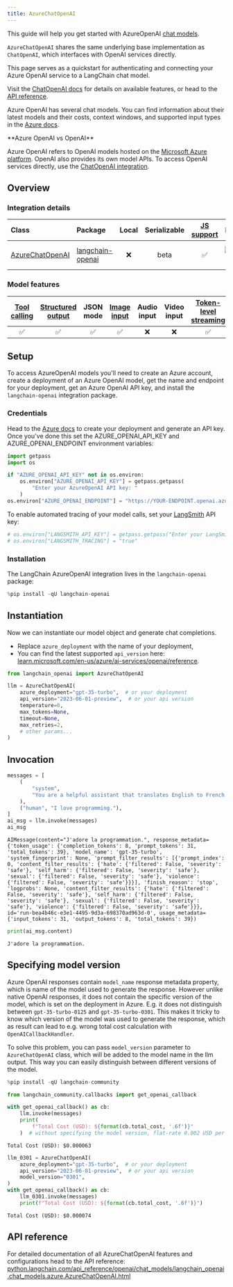 ```yaml
---
title: AzureChatOpenAI
---
```


This guide will help you get started with AzureOpenAI [chat models](/oss/langchain/models).

<Note>

`AzureChatOpenAI` shares the same underlying base implementation as `ChatOpenAI`,
which interfaces with OpenAI services directly.

This page serves as a quickstart for authenticating and connecting your Azure OpenAI service to a LangChain chat model.

Visit the [ChatOpenAI docs](/oss/integrations/chat/openai/) for details on available
features, or head to the [API reference](https://python.langchain.com/api_reference/openai/chat_models/langchain_openai.chat_models.azure.AzureChatOpenAI.html).

</Note>

Azure OpenAI has several chat models. You can find information about their latest models and their costs, context windows, and supported input types in the [Azure docs](https://learn.microsoft.com/en-us/azure/ai-services/openai/concepts/models).

<Info>
**Azure OpenAI vs OpenAI**

Azure OpenAI refers to OpenAI models hosted on the [Microsoft Azure platform](https://azure.microsoft.com/en-us/products/ai-services/openai-service). OpenAI also provides its own model APIs. To access OpenAI services directly, use the [ChatOpenAI integration](/oss/integrations/chat/openai/).

</Info>

## Overview

### Integration details

| Class | Package | Local | Serializable | [JS support](https://js.langchain.com/docs/integrations/chat/azure) | Downloads | Version |
| :--- | :--- | :---: | :---: |  :---: | :---: | :---: |
| [AzureChatOpenAI](https://python.langchain.com/api_reference/openai/chat_models/langchain_openai.chat_models.azure.AzureChatOpenAI.html) | [langchain-openai](https://python.langchain.com/api_reference/openai/index.html) | ❌ | beta | ✅ | ![PyPI - Downloads](https://img.shields.io/pypi/dm/langchain-openai?style=flat-square&label=%20) | ![PyPI - Version](https://img.shields.io/pypi/v/langchain-openai?style=flat-square&label=%20) |

### Model features

| [Tool calling](/oss/langchain/tools) | [Structured output](/oss/langchain/structured-output) | JSON mode | [Image input](/oss/langchain/messages#multimodal) | Audio input | Video input | [Token-level streaming](/oss/langchain/streaming/) | Native async | [Token usage](/oss/langchain/models#token-usage) | [Logprobs](/oss/langchain/models#log-probabilities) |
| :---: | :---: | :---: | :---: |  :---: | :---: | :---: | :---: | :---: | :---: |
| ✅ | ✅ | ✅ | ✅ | ❌ | ❌ | ✅ | ✅ | ✅ | ✅ |

## Setup

To access AzureOpenAI models you'll need to create an Azure account, create a deployment of an Azure OpenAI model, get the name and endpoint for your deployment, get an Azure OpenAI API key, and install the `langchain-openai` integration package.

### Credentials

Head to the [Azure docs](https://learn.microsoft.com/en-us/azure/ai-services/openai/chatgpt-quickstart?tabs=command-line%2Cpython-new&pivots=programming-language-python) to create your deployment and generate an API key. Once you've done this set the AZURE_OPENAI_API_KEY and AZURE_OPENAI_ENDPOINT environment variables:

```python
import getpass
import os

if "AZURE_OPENAI_API_KEY" not in os.environ:
    os.environ["AZURE_OPENAI_API_KEY"] = getpass.getpass(
        "Enter your AzureOpenAI API key: "
    )
os.environ["AZURE_OPENAI_ENDPOINT"] = "https://YOUR-ENDPOINT.openai.azure.com/"
```

To enable automated tracing of your model calls, set your [LangSmith](https://docs.smith.langchain.com/) API key:

```python
# os.environ["LANGSMITH_API_KEY"] = getpass.getpass("Enter your LangSmith API key: ")
# os.environ["LANGSMITH_TRACING"] = "true"
```

### Installation

The LangChain AzureOpenAI integration lives in the `langchain-openai` package:

```python
%pip install -qU langchain-openai
```

## Instantiation

Now we can instantiate our model object and generate chat completions.

- Replace `azure_deployment` with the name of your deployment,
- You can find the latest supported `api_version` here: [learn.microsoft.com/en-us/azure/ai-services/openai/reference](https://learn.microsoft.com/en-us/azure/ai-services/openai/reference).

```python
from langchain_openai import AzureChatOpenAI

llm = AzureChatOpenAI(
    azure_deployment="gpt-35-turbo",  # or your deployment
    api_version="2023-06-01-preview",  # or your api version
    temperature=0,
    max_tokens=None,
    timeout=None,
    max_retries=2,
    # other params...
)
```

## Invocation

```python
messages = [
    (
        "system",
        "You are a helpful assistant that translates English to French. Translate the user sentence.",
    ),
    ("human", "I love programming."),
]
ai_msg = llm.invoke(messages)
ai_msg
```

```output
AIMessage(content="J'adore la programmation.", response_metadata={'token_usage': {'completion_tokens': 8, 'prompt_tokens': 31, 'total_tokens': 39}, 'model_name': 'gpt-35-turbo', 'system_fingerprint': None, 'prompt_filter_results': [{'prompt_index': 0, 'content_filter_results': {'hate': {'filtered': False, 'severity': 'safe'}, 'self_harm': {'filtered': False, 'severity': 'safe'}, 'sexual': {'filtered': False, 'severity': 'safe'}, 'violence': {'filtered': False, 'severity': 'safe'}}}], 'finish_reason': 'stop', 'logprobs': None, 'content_filter_results': {'hate': {'filtered': False, 'severity': 'safe'}, 'self_harm': {'filtered': False, 'severity': 'safe'}, 'sexual': {'filtered': False, 'severity': 'safe'}, 'violence': {'filtered': False, 'severity': 'safe'}}}, id='run-bea4b46c-e3e1-4495-9d3a-698370ad963d-0', usage_metadata={'input_tokens': 31, 'output_tokens': 8, 'total_tokens': 39})
```

```python
print(ai_msg.content)
```

```output
J'adore la programmation.
```

## Specifying model version

Azure OpenAI responses contain `model_name` response metadata property, which is name of the model used to generate the response. However unlike native OpenAI responses, it does not contain the specific version of the model, which is set on the deployment in Azure. E.g. it does not distinguish between `gpt-35-turbo-0125` and `gpt-35-turbo-0301`. This makes it tricky to know which version of the model was used to generate the response, which as result can lead to e.g. wrong total cost calculation with `OpenAICallbackHandler`.

To solve this problem, you can pass `model_version` parameter to `AzureChatOpenAI` class, which will be added to the model name in the llm output. This way you can easily distinguish between different versions of the model.

```python
%pip install -qU langchain-community
```

```python
from langchain_community.callbacks import get_openai_callback

with get_openai_callback() as cb:
    llm.invoke(messages)
    print(
        f"Total Cost (USD): ${format(cb.total_cost, '.6f')}"
    )  # without specifying the model version, flat-rate 0.002 USD per 1k input and output tokens is used
```

```output
Total Cost (USD): $0.000063
```

```python
llm_0301 = AzureChatOpenAI(
    azure_deployment="gpt-35-turbo",  # or your deployment
    api_version="2023-06-01-preview",  # or your api version
    model_version="0301",
)
with get_openai_callback() as cb:
    llm_0301.invoke(messages)
    print(f"Total Cost (USD): ${format(cb.total_cost, '.6f')}")
```

```output
Total Cost (USD): $0.000074
```

## API reference

For detailed documentation of all AzureChatOpenAI features and configurations head to the API reference: [python.langchain.com/api_reference/openai/chat_models/langchain_openai.chat_models.azure.AzureChatOpenAI.html](https://python.langchain.com/api_reference/openai/chat_models/langchain_openai.chat_models.azure.AzureChatOpenAI.html)
